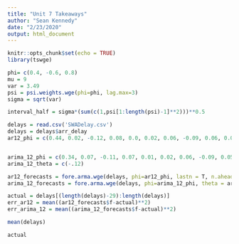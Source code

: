 ```yaml
---
title: "Unit 7 Takeaways"
author: "Sean Kennedy"
date: "2/23/2020"
output: html_document
---
```


```r
knitr::opts_chunk$set(echo = TRUE)
library(tswge)
```

```r

phi= c(0.4, -0.6, 0.8)
mu = 9
var = 3.49
psi = psi.weights.wge(phi=phi, lag.max=3)
sigma = sqrt(var)

interval_half = sigma*(sum(c(1,psi[1:length(psi)-1]**2)))**0.5

```

```r

delays = read.csv('SWADelay.csv')
delays = delays$arr_delay
ar12_phi = c(0.44, 0.02, -0.12, 0.08, 0.0, 0.02, 0.06, -0.09, 0.06, 0.07, 0.02, 0.37)


arima_12_phi = c(0.34, 0.07, -0.11, 0.07, 0.01, 0.02, 0.06, -0.09, 0.05, 0.07, 0.02, 0.39)
arima_12_theta = c(-.12)

ar12_forecasts = fore.arma.wge(delays, phi=ar12_phi, lastn = T, n.ahead = 30)
arima_12_forecasts = fore.arma.wge(delays, phi=arima_12_phi, theta = arima_12_theta, lastn = T, n.ahead = 30)

actual = delays[(length(delays)-29):length(delays)]
err_ar12 = mean((ar12_forecasts$f-actual)**2)
err_arima_12 = mean((arima_12_forecasts$f-actual)**2)

mean(delays)
```


```r

actual
```



